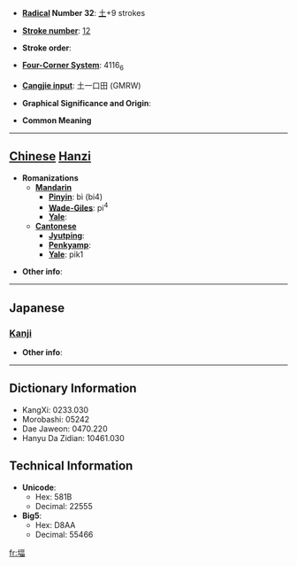 * '''[[Wiktionary:Chinese radical index| Radical]] Number 32''': [[Wiktionary:Chinese radical index 土|土]]+9 strokes

* '''[[Wiktionary:Chinese total strokes index|Stroke number]]''': [[Wiktionary:Chinese total strokes index 12|12]]

* '''Stroke order''': 

* '''[[Wiktionary:Chinese four corner index|Four-Corner System]]''': 4116<sub>6</sub>

* '''[[Wiktionary:Chinese Cangjie index|Cangjie input]]''': 土一口田 (GMRW)

* '''Graphical Significance and Origin''': 

* '''Common Meaning'''

----

== [[Chinese]] [[Hanzi]] ==

* '''Romanizations'''
** '''[[Mandarin]]'''
*** '''[[Pinyin]]''': bì (bi4)
*** '''[[Wade-Giles]]''': pi<sup>4</sup>
*** '''[[Yale]]''': 
** '''[[Cantonese]]'''
*** '''[[Jyutping]]''':
*** '''[[Penkyamp]]''': 
*** '''[[Yale]]''': pik1

* '''Other info''': 

----

==Japanese==
===[[Kanji]]===
{{kanji|on readings=[[ひよく]] (hiyoku), [[ひき]] (hiki)|kun readings=[[つちくれ]] (tsuchikure)}}

* '''Other info''':  

----

== Dictionary Information ==

* KangXi: 0233.030
* Morobashi: 05242
* Dae Jaweon: 0470.220
* Hanyu Da Zidian: 10461.030

== Technical Information ==

* '''Unicode''':
** Hex: 581B
** Decimal: 22555
* '''Big5''':
** Hex: D8AA
** Decimal: 55466

[[fr:堛]]
